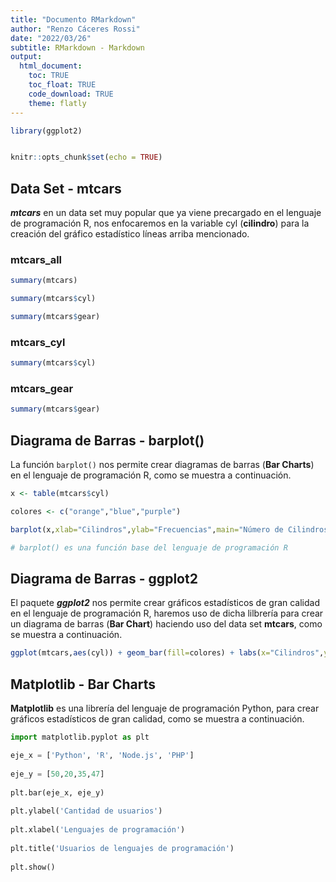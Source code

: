 ```yaml
---
title: "Documento RMarkdown"
author: "Renzo Cáceres Rossi"
date: "2022/03/26"
subtitle: RMarkdown - Markdown
output:
  html_document:
    toc: TRUE
    toc_float: TRUE
    code_download: TRUE
    theme: flatly
---
```


```r

library(ggplot2)


knitr::opts_chunk$set(echo = TRUE)
```


## Data Set - mtcars {.tabset .tabset-fade .tabset-pills}

***mtcars*** en un data set muy popular que ya viene precargado en el lenguaje de programación R, nos enfocaremos en la variable cyl (**cilindro**) para la creación del gráfico estadístico líneas arriba mencionado.

### mtcars_all

```r
summary(mtcars)

summary(mtcars$cyl)

summary(mtcars$gear)
```


### mtcars_cyl

```r
summary(mtcars$cyl)
```


### mtcars_gear

```r
summary(mtcars$gear)
```


## Diagrama de Barras - barplot()

La función `barplot()` nos permite crear diagramas de barras (**Bar Charts**) en el lenguaje de programación R, como se muestra a continuación.

```r
x <- table(mtcars$cyl)

colores <- c("orange","blue","purple")

barplot(x,xlab="Cilindros",ylab="Frecuencias",main="Número de Cilindros",col=colores)

# barplot() es una función base del lenguaje de programación R
```

## Diagrama de Barras - ggplot2

El paquete ***ggplot2*** nos permite crear gráficos estadísticos de gran calidad en el lenguaje de programación R, haremos uso de dicha lilbrería para crear un diagrama de barras (**Bar Chart**) haciendo uso del data set **mtcars**, como se muestra a continuación.

```r

ggplot(mtcars,aes(cyl)) + geom_bar(fill=colores) + labs(x="Cilindros",y="Frecuencias",title="Número de Cilindros") + theme_dark()
```


## Matplotlib - Bar Charts

**Matplotlib** es una librería del lenguaje de programación Python, para crear gráficos estadísticos de gran calidad, como se muestra a continuación.

```python
import matplotlib.pyplot as plt

eje_x = ['Python', 'R', 'Node.js', 'PHP']
 
eje_y = [50,20,35,47]
 
plt.bar(eje_x, eje_y)
 
plt.ylabel('Cantidad de usuarios')
 
plt.xlabel('Lenguajes de programación')
 
plt.title('Usuarios de lenguajes de programación')
 
plt.show()
```

